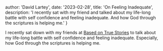 
  author: 'David Lartey',
  date: '2023-02-28',
  title: 'On Feeling Inadequate',
  description: 'I recently sat with my friend and talked about my life-long battle with self confidence and feeling inadequate. And how God through the scriptures is helping me.'
}


I recently sat down with my friends at <a href="https://www.youtube.com/@basedontruestories" target="_blank">Based on True Stories</a> to talk about my life-long battle with self confidence and feeling inadequate. Especially, how God through the scriptures is helping me.

<YouTube youTubeId="r-TX3HC_ahE" />
